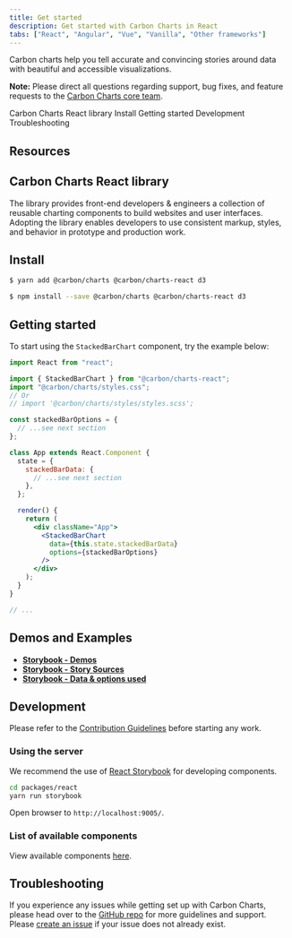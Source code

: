 ```yaml
---
title: Get started
description: Get started with Carbon Charts in React
tabs: ["React", "Angular", "Vue", "Vanilla", "Other frameworks"]
---
```



<PageDescription>

Carbon charts help you tell accurate and convincing stories around data with beautiful and accessible visualizations.

</PageDescription>

<InlineNotification>

**Note:** Please direct all questions regarding support, bug fixes, and feature requests to the [Carbon Charts core team](https://github.com/carbon-design-system/carbon-charts#core-team).

</InlineNotification>

<AnchorLinks>

<AnchorLink>Carbon Charts React library</AnchorLink>
<AnchorLink>Install</AnchorLink>
<AnchorLink>Getting started</AnchorLink>
<AnchorLink>Development</AnchorLink>
<AnchorLink>Troubleshooting</AnchorLink>

</AnchorLinks>

## Resources

<Row className="resource-card-group">

<Column colMd={4} colLg={4} noGutterSm>
  <ResourceCard
    subTitle="Try Carbon Charts React components with CodeSandbox."
    href="https://codesandbox.io/s/carbon-charts-react-isck2"
  >
    <MdxIcon name="codesandbox" />
  </ResourceCard>
</Column>

  <Column colMd={4} colLg={4} noGutterSm>
    <ResourceCard
      subTitle="Carbon Charts React"
      href="https://github.com/carbon-design-system/carbon-charts/tree/master/packages/react"
    >
      <MdxIcon name="github" />
    </ResourceCard>
  </Column>
</Row>

## Carbon Charts React library

The library provides front-end developers & engineers a collection of reusable charting components to build websites and user interfaces. Adopting the library enables developers to use consistent markup, styles, and behavior in prototype and production work.

## Install

<Title> Using yarn </Title>

```bash
$ yarn add @carbon/charts @carbon/charts-react d3
```

<Title> If you prefer npm </Title>

```bash
$ npm install --save @carbon/charts @carbon/charts-react d3
```

## Getting started

To start using the `StackedBarChart` component, try the example below:

```jsx
import React from "react";

import { StackedBarChart } from "@carbon/charts-react";
import "@carbon/charts/styles.css";
// Or
// import '@carbon/charts/styles/styles.scss';

const stackedBarOptions = {
  // ...see next section
};

class App extends React.Component {
  state = {
    stackedBarData: {
      // ...see next section
    },
  };

  render() {
    return (
      <div className="App">
        <StackedBarChart
          data={this.state.stackedBarData}
          options={stackedBarOptions}
        />
      </div>
    );
  }
}

// ...
```

<DataOptionsSection />

## Demos and Examples

- **[Storybook - Demos](https://carbon-design-system.github.io/carbon-charts/react)**
- **[Storybook - Story Sources](https://github.com/carbon-design-system/carbon-charts/tree/master/packages/react/stories)**
- **[Storybook - Data & options used](https://github.com/carbon-design-system/carbon-charts/tree/master/packages/core/demo/demo-data)**

## Development

Please refer to the [Contribution Guidelines](https://github.com/carbon-design-system/carbon-charts/blob/master/CONTRIBUTING.md) before starting any work.

### Using the server

We recommend the use of [React Storybook](https://github.com/storybookjs/storybook/tree/next/app/react) for developing components.

<Title> Start the server </Title>

```bash
cd packages/react
yarn run storybook
```

Open browser to `http://localhost:9005/`.

### List of available components

View available components [here](https://github.com/carbon-design-system/carbon-charts#component-status).

## Troubleshooting

If you experience any issues while getting set up with Carbon Charts, please head over to the [GitHub repo](https://github.com/carbon-design-system/carbon-charts) for more guidelines and support. Please [create an issue](https://github.com/carbon-design-system/carbon-charts/issues) if your issue does not already exist.
